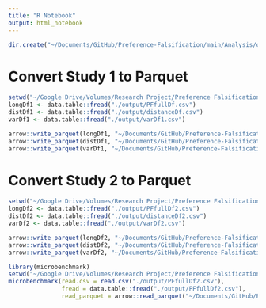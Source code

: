```yaml
---
title: "R Notebook"
output: html_notebook
---
```


```r
dir.create("~/Documents/GitHub/Preference-Falsification/main/Analysis/output/")
```


# Convert Study 1 to Parquet

```r
setwd("~/Google Drive/Volumes/Research Project/Preference Falsification/Analysis/")
longDf1 <- data.table::fread("./output/PFfullDf.csv")
distDf1 <- data.table::fread("./output/distanceDf.csv")
varDf1 <- data.table::fread("./output/varDf1.csv")
```

```r
arrow::write_parquet(longDf1, "~/Documents/GitHub/Preference-Falsification/main/Analysis/output/PFfullDf.parquet")
arrow::write_parquet(distDf1, "~/Documents/GitHub/Preference-Falsification/main/Analysis/output/distanceDf.parquet")
arrow::write_parquet(varDf1, "~/Documents/GitHub/Preference-Falsification/main/Analysis/output/varDf1.parquet")
```

# Convert Study 2 to Parquet

```r
setwd("~/Google Drive/Volumes/Research Project/Preference Falsification/Study 2 Analysis/")
longDf2 <- data.table::fread("./output/PFfullDf2.csv")
distDf2 <- data.table::fread("./output/distanceDf2.csv")
varDf2 <- data.table::fread("./output/varDf2.csv")
```

```r
arrow::write_parquet(longDf2, "~/Documents/GitHub/Preference-Falsification/main/Analysis/output/PFfullDf2.parquet")
arrow::write_parquet(distDf2, "~/Documents/GitHub/Preference-Falsification/main/Analysis/output/distanceDf2.parquet")
arrow::write_parquet(varDf2, "~/Documents/GitHub/Preference-Falsification/main/Analysis/output/varDf2.parquet")
```

```r
library(microbenchmark)
setwd("~/Google Drive/Volumes/Research Project/Preference Falsification/Study 2 Analysis/")
microbenchmark(read.csv = read.csv("./output/PFfullDf2.csv"),
               fread = data.table::fread("./output/PFfullDf2.csv"),
               read_parquet = arrow::read_parquet("~/Documents/GitHub/Preference-Falsification/main/Analysis/output/PFfullDf2.parquet"))
```


